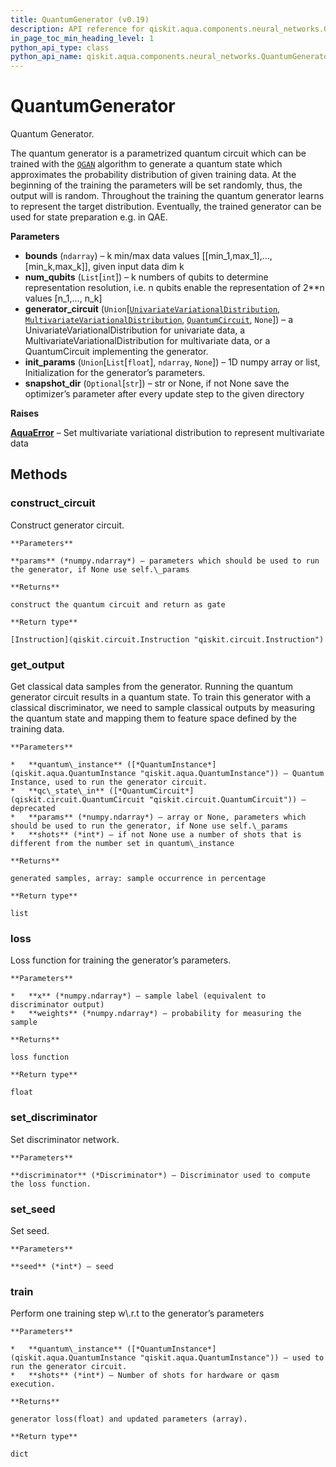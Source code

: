 ```yaml
---
title: QuantumGenerator (v0.19)
description: API reference for qiskit.aqua.components.neural_networks.QuantumGenerator in qiskit v0.19
in_page_toc_min_heading_level: 1
python_api_type: class
python_api_name: qiskit.aqua.components.neural_networks.QuantumGenerator
---
```


# QuantumGenerator

<Class id="qiskit.aqua.components.neural_networks.QuantumGenerator" isDedicatedPage={true} github="https://github.com/qiskit-community/qiskit-aqua/tree/stable/0.7/qiskit/aqua/components/neural_networks/quantum_generator.py" signature="QuantumGenerator(bounds, num_qubits, generator_circuit=None, init_params=None, snapshot_dir=None)" modifiers="class">
  Quantum Generator.

  The quantum generator is a parametrized quantum circuit which can be trained with the [`QGAN`](qiskit.aqua.algorithms.QGAN "qiskit.aqua.algorithms.QGAN") algorithm to generate a quantum state which approximates the probability distribution of given training data. At the beginning of the training the parameters will be set randomly, thus, the output will is random. Throughout the training the quantum generator learns to represent the target distribution. Eventually, the trained generator can be used for state preparation e.g. in QAE.

  **Parameters**

  *   **bounds** (`ndarray`) – k min/max data values \[\[min\_1,max\_1],…,\[min\_k,max\_k]], given input data dim k
  *   **num\_qubits** (`List`\[`int`]) – k numbers of qubits to determine representation resolution, i.e. n qubits enable the representation of 2\*\*n values \[n\_1,…, n\_k]
  *   **generator\_circuit** (`Union`\[[`UnivariateVariationalDistribution`](qiskit.aqua.components.uncertainty_models.UnivariateVariationalDistribution "qiskit.aqua.components.uncertainty_models.univariate_variational_distribution.UnivariateVariationalDistribution"), [`MultivariateVariationalDistribution`](qiskit.aqua.components.uncertainty_models.MultivariateVariationalDistribution "qiskit.aqua.components.uncertainty_models.multivariate_variational_distribution.MultivariateVariationalDistribution"), [`QuantumCircuit`](qiskit.circuit.QuantumCircuit "qiskit.circuit.quantumcircuit.QuantumCircuit"), `None`]) – a UnivariateVariationalDistribution for univariate data, a MultivariateVariationalDistribution for multivariate data, or a QuantumCircuit implementing the generator.
  *   **init\_params** (`Union`\[`List`\[`float`], `ndarray`, `None`]) – 1D numpy array or list, Initialization for the generator’s parameters.
  *   **snapshot\_dir** (`Optional`\[`str`]) – str or None, if not None save the optimizer’s parameter after every update step to the given directory

  **Raises**

  [**AquaError**](qiskit.aqua.AquaError "qiskit.aqua.AquaError") – Set multivariate variational distribution to represent multivariate data

  ## Methods

  <span id="quantumgenerator-construct-circuit" />

  ### construct\_circuit

  <Function id="qiskit.aqua.components.neural_networks.QuantumGenerator.construct_circuit" signature="QuantumGenerator.construct_circuit(params=None)">
    Construct generator circuit.

    **Parameters**

    **params** (*numpy.ndarray*) – parameters which should be used to run the generator, if None use self.\_params

    **Returns**

    construct the quantum circuit and return as gate

    **Return type**

    [Instruction](qiskit.circuit.Instruction "qiskit.circuit.Instruction")
  </Function>

  <span id="quantumgenerator-get-output" />

  ### get\_output

  <Function id="qiskit.aqua.components.neural_networks.QuantumGenerator.get_output" signature="QuantumGenerator.get_output(quantum_instance, qc_state_in=None, params=None, shots=None)">
    Get classical data samples from the generator. Running the quantum generator circuit results in a quantum state. To train this generator with a classical discriminator, we need to sample classical outputs by measuring the quantum state and mapping them to feature space defined by the training data.

    **Parameters**

    *   **quantum\_instance** ([*QuantumInstance*](qiskit.aqua.QuantumInstance "qiskit.aqua.QuantumInstance")) – Quantum Instance, used to run the generator circuit.
    *   **qc\_state\_in** ([*QuantumCircuit*](qiskit.circuit.QuantumCircuit "qiskit.circuit.QuantumCircuit")) – deprecated
    *   **params** (*numpy.ndarray*) – array or None, parameters which should be used to run the generator, if None use self.\_params
    *   **shots** (*int*) – if not None use a number of shots that is different from the number set in quantum\_instance

    **Returns**

    generated samples, array: sample occurrence in percentage

    **Return type**

    list
  </Function>

  <span id="quantumgenerator-loss" />

  ### loss

  <Function id="qiskit.aqua.components.neural_networks.QuantumGenerator.loss" signature="QuantumGenerator.loss(x, weights)">
    Loss function for training the generator’s parameters.

    **Parameters**

    *   **x** (*numpy.ndarray*) – sample label (equivalent to discriminator output)
    *   **weights** (*numpy.ndarray*) – probability for measuring the sample

    **Returns**

    loss function

    **Return type**

    float
  </Function>

  <span id="quantumgenerator-set-discriminator" />

  ### set\_discriminator

  <Function id="qiskit.aqua.components.neural_networks.QuantumGenerator.set_discriminator" signature="QuantumGenerator.set_discriminator(discriminator)">
    Set discriminator network.

    **Parameters**

    **discriminator** (*Discriminator*) – Discriminator used to compute the loss function.
  </Function>

  <span id="quantumgenerator-set-seed" />

  ### set\_seed

  <Function id="qiskit.aqua.components.neural_networks.QuantumGenerator.set_seed" signature="QuantumGenerator.set_seed(seed)">
    Set seed.

    **Parameters**

    **seed** (*int*) – seed
  </Function>

  <span id="quantumgenerator-train" />

  ### train

  <Function id="qiskit.aqua.components.neural_networks.QuantumGenerator.train" signature="QuantumGenerator.train(quantum_instance=None, shots=None)">
    Perform one training step w\.r.t to the generator’s parameters

    **Parameters**

    *   **quantum\_instance** ([*QuantumInstance*](qiskit.aqua.QuantumInstance "qiskit.aqua.QuantumInstance")) – used to run the generator circuit.
    *   **shots** (*int*) – Number of shots for hardware or qasm execution.

    **Returns**

    generator loss(float) and updated parameters (array).

    **Return type**

    dict
  </Function>
</Class>

